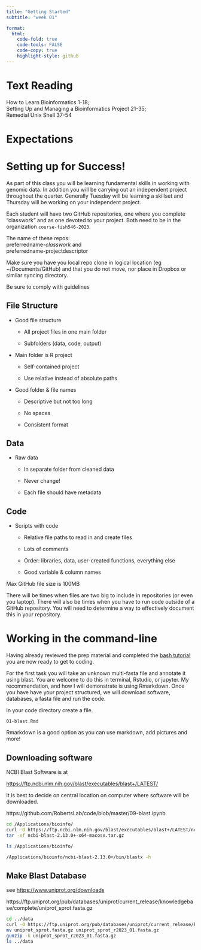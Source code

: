 ```yaml
---
title: "Getting Started"
subtitle: "week 01"

format:
  html:
    code-fold: true
    code-tools: FALSE
    code-copy: true
    highlight-style: github
---
```


# Text Reading

How to Learn Bioinformatics 1-18;\
Setting Up and Managing a Bioinformatics Project 21-35;\
Remedial Unix Shell 37-54

# Expectations

# Setting up for Success!

As part of this class you will be learning fundamental skills in working with genomic data. In addition you will be carrying out an independent project throughout the quarter. Generally Tuesday will be learning a skillset and Thursday will be working on your independent project.

Each student will have two GitHub repositories, one where you complete "classwork" and as one devoted to your project. Both need to be in the organization `course-fish546-2023`.

The name of these repos:\
preferredname-*classwork* and\
preferredname-projectdescriptor

::: callout-important
Make sure you have you local repo clone in logical location (eg \~/Documents/GitHub) and that you do not move, nor place in Dropbox or similar syncing directory.
:::

Be sure to comply with guidelines

::: panel-tabset
## File Structure

-   Good file structure

    -   All project files in one main folder

    -   Subfolders (data, code, output)

-   Main folder is R project

    -   Self-contained project

    -   Use relative instead of absolute paths

-   Good folder & file names

    -   Descriptive but not too long

    -   No spaces

    -   Consistent format

## Data

-   Raw data

    -   In separate folder from cleaned data

    -   Never change!

    -   Each file should have metadata

## Code

-   Scripts with code

    -   Relative file paths to read in and create files

    -   Lots of comments

    -   Order: libraries, data, user-created functions, everything else

    -   Good variable & column names
:::

::: callout-warning
Max GitHub file size is 100MB
:::

There will be times when files are two big to include in repositories (or even you laptop). There will also be times when you have to run code outside of a GitHub repository. You will need to determine a way to effectively document this in your repository.

# Working in the command-line

Having already reviewed the prep material and completed the [bash tutorial](https://sr320.github.io/course-fish546-2023/assignments/00-bash.html) you are now ready to get to coding.

For the first task you will take an unknown multi-fasta file and annotate it using blast. You are welcome to do this in terminal, Rstudio, or jupyter. My recommendation, and how I will demonstrate is using Rmarkdown. Once you have have your project structured, we will download software, databases, a fasta file and run the code.

In your code directory create a file.

`01-blast.Rmd`

::: callout-tip
Rmarkdown is a good option as you can use markdown, add pictures and more!
:::

## Downloading software

NCBI Blast Software is at

<https://ftp.ncbi.nlm.nih.gov/blast/executables/blast+/LATEST/>

::: callout-tip
It is best to decide on central location on computer where software will be downloaded.
:::

https://github.com/RobertsLab/code/blob/master/09-blast.ipynb

```bash
cd /Applications/bioinfo/
curl -O https://ftp.ncbi.nlm.nih.gov/blast/executables/blast+/LATEST/ncbi-blast-2.13.0+-x64-macosx.tar.gz
tar -xf ncbi-blast-2.13.0+-x64-macosx.tar.gz

```

```bash
ls /Applications/bioinfo/

```

```bash
/Applications/bioinfo/ncbi-blast-2.13.0+/bin/blastx -h
```

## Make Blast Database

see <https://www.uniprot.org/downloads>

https://ftp.uniprot.org/pub/databases/uniprot/current_release/knowledgebase/complete/uniprot_sprot.fasta.gz

```bash
cd ../data
curl -O https://ftp.uniprot.org/pub/databases/uniprot/current_release/knowledgebase/complete/uniprot_sprot.fasta.gz
mv uniprot_sprot.fasta.gz uniprot_sprot_r2023_01.fasta.gz
gunzip -k uniprot_sprot_r2023_01.fasta.gz
ls ../data
```
